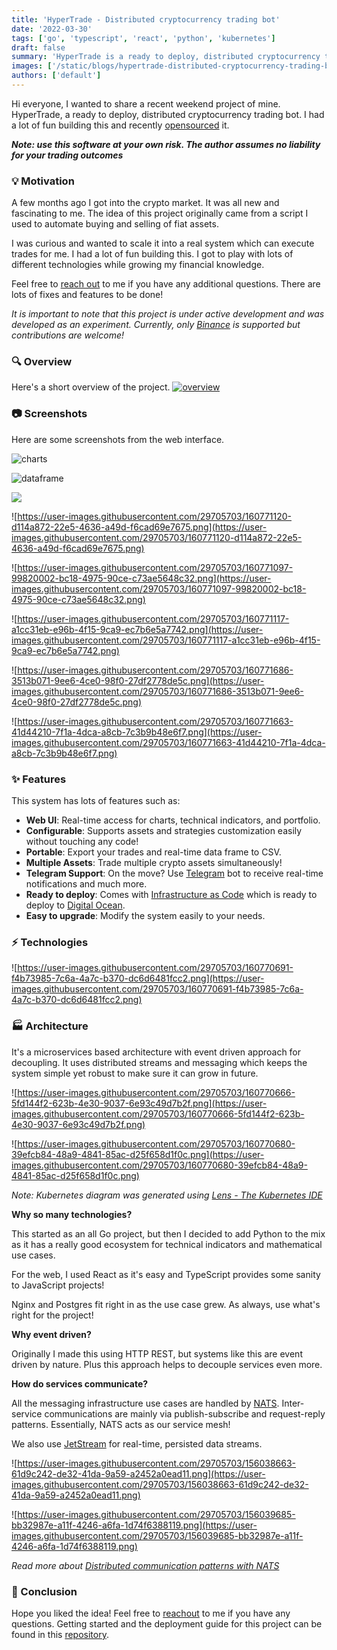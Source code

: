 ```yaml
---
title: 'HyperTrade - Distributed cryptocurrency trading bot'
date: '2022-03-30'
tags: ['go', 'typescript', 'react', 'python', 'kubernetes']
draft: false
summary: 'HyperTrade is a ready to deploy, distributed cryptocurrency trading bot'
images: ['/static/blogs/hypertrade-distributed-cryptocurrency-trading-bot.jpeg']
authors: ['default']
---
```


Hi everyone, I wanted to share a recent weekend project of mine. HyperTrade, a ready to deploy, distributed cryptocurrency trading bot. I had a lot of fun building this and recently [opensourced](https://github.com/azamiftikhar1000/HyperTrade) it.

**_Note: use this software at your own risk. The author assumes no liability for your trading outcomes_**

### 💡 Motivation

A few months ago I got into the crypto market. It was all new and fascinating to me. The idea of this project originally came from a script I used to automate buying and selling of fiat assets.

I was curious and wanted to scale it into a real system which can execute trades for me. I had a lot of fun building this. I got to play with lots of different technologies while growing my financial knowledge.

Feel free to [reach out](https://azamiftikhar.dev/?action=contact) to me if you have any additional questions. There are lots of fixes and features to be done!

_It is important to note that this project is under active development and was developed as an experiment. Currently, only [Binance](https://binance.com/) is supported but contributions are welcome!_

### 🔍 Overview

Here's a short overview of the project.
[![overview](https://user-images.githubusercontent.com/29705703/160863938-a8350ddd-5bf7-442e-beb9-fe590b28a725.png)](https://youtu.be/jHBlUlIY4AQ)

### 📷 Screenshots

Here are some screenshots from the web interface.

![charts](https://user-images.githubusercontent.com/29705703/160771112-fa2c20df-318c-42c4-b686-88d81123af9f.png)

![dataframe](https://user-images.githubusercontent.com/29705703/160771122-1e1f5aa5-c386-4899-80ba-660227adb95d.png)

![](https://user-images.githubusercontent.com/29705703/160771129-c5599e84-239c-4073-8621-2a9ce7845f18.png)

![https://user-images.githubusercontent.com/29705703/160771120-d114a872-22e5-4636-a49d-f6cad69e7675.png](https://user-images.githubusercontent.com/29705703/160771120-d114a872-22e5-4636-a49d-f6cad69e7675.png)

![https://user-images.githubusercontent.com/29705703/160771097-99820002-bc18-4975-90ce-c73ae5648c32.png](https://user-images.githubusercontent.com/29705703/160771097-99820002-bc18-4975-90ce-c73ae5648c32.png)

![https://user-images.githubusercontent.com/29705703/160771117-a1cc31eb-e96b-4f15-9ca9-ec7b6e5a7742.png](https://user-images.githubusercontent.com/29705703/160771117-a1cc31eb-e96b-4f15-9ca9-ec7b6e5a7742.png)

![https://user-images.githubusercontent.com/29705703/160771686-3513b071-9ee6-4ce0-98f0-27df2778de5c.png](https://user-images.githubusercontent.com/29705703/160771686-3513b071-9ee6-4ce0-98f0-27df2778de5c.png)

![https://user-images.githubusercontent.com/29705703/160771663-41d44210-7f1a-4dca-a8cb-7c3b9b48e6f7.png](https://user-images.githubusercontent.com/29705703/160771663-41d44210-7f1a-4dca-a8cb-7c3b9b48e6f7.png)

### ✨ Features

This system has lots of features such as:

- **Web UI**: Real-time access for charts, technical indicators, and portfolio.
- **Configurable**: Supports assets and strategies customization easily without touching any code!
- **Portable**: Export your trades and real-time data frame to CSV.
- **Multiple Assets**: Trade multiple crypto assets simultaneously!
- **Telegram Support**: On the move? Use [Telegram](https://telegram.org/) bot to receive real-time notifications and much more.
- **Ready to deploy**: Comes with [Infrastructure as Code](https://azamiftikhar.dev/blog/introduction-to-iac-terraform) which is ready to deploy to [Digital Ocean](https://www.digitalocean.com/).
- **Easy to upgrade**: Modify the system easily to your needs.

### ⚡️ Technologies

![https://user-images.githubusercontent.com/29705703/160770691-f4b73985-7c6a-4a7c-b370-dc6d6481fcc2.png](https://user-images.githubusercontent.com/29705703/160770691-f4b73985-7c6a-4a7c-b370-dc6d6481fcc2.png)

### 🏭 Architecture

It's a microservices based architecture with event driven approach for decoupling. It uses distributed streams and messaging which keeps the system simple yet robust to make sure it can grow in future.

![https://user-images.githubusercontent.com/29705703/160770666-5fd144f2-623b-4e30-9037-6e93c49d7b2f.png](https://user-images.githubusercontent.com/29705703/160770666-5fd144f2-623b-4e30-9037-6e93c49d7b2f.png)

![https://user-images.githubusercontent.com/29705703/160770680-39efcb84-48a9-4841-85ac-d25f658d1f0c.png](https://user-images.githubusercontent.com/29705703/160770680-39efcb84-48a9-4841-85ac-d25f658d1f0c.png)

_Note: Kubernetes diagram was generated using [Lens - The Kubernetes IDE](https://github.com/nevalla/lens-resource-map-extension/)_

**Why so many technologies?**

This started as an all Go project, but then I decided to add Python to the mix as it has a really good ecosystem for technical indicators and mathematical use cases.

For the web, I used React as it's easy and TypeScript provides some sanity to JavaScript projects!

Nginx and Postgres fit right in as the use case grew. As always, use what's right for the project!

**Why event driven?**

Originally I made this using HTTP REST, but systems like this are event driven by nature. Plus this approach helps to decouple services even more.

**How do services communicate?**

All the messaging infrastructure use cases are handled by [NATS](https://nats.io). Inter-service communications are mainly via publish-subscribe and request-reply patterns. Essentially, NATS acts as our service mesh!

We also use [JetStream](https://docs.nats.io/nats-concepts/jetstream) for real-time, persisted data streams.

![https://user-images.githubusercontent.com/29705703/156038663-61d9c242-de32-41da-9a59-a2452a0ead11.png](https://user-images.githubusercontent.com/29705703/156038663-61d9c242-de32-41da-9a59-a2452a0ead11.png)

![https://user-images.githubusercontent.com/29705703/156039685-bb32987e-a11f-4246-a6fa-1d74f6388119.png](https://user-images.githubusercontent.com/29705703/156039685-bb32987e-a11f-4246-a6fa-1d74f6388119.png)

_Read more about [Distributed communication patterns with NATS](https://azamiftikhar.dev/blog/distributed-communication-patterns-nats)_

### 💬 Conclusion

Hope you liked the idea! Feel free to [reachout](https://www.azamiftikhar.dev/?action=contact) to me if you have any questions. Getting started and the deployment guide for this project can be found in this [repository](https://github.com/azamiftikhar1000/HyperTrade).
